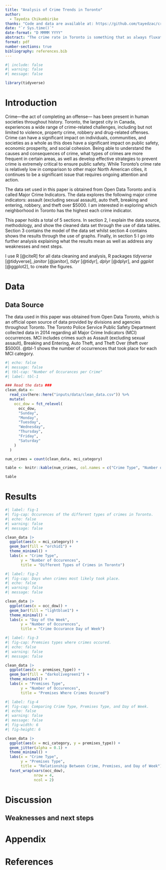 ```yaml
---
title: "Analysis of Crime Trends in Toronto"
author: 
  - Tayedza Chikumbirike
thanks: "Code and data are available at: https://github.com/tayedzac/crime.git"
date: "`r Sys.time()`"
date-format: "D MMMM YYYY"
abstract: "The crime rate in Toronto is something that as always fluxated. As a citizen or visitor, it is important to develop an understanding about your safety level. Through exploring data from Open Data Toronto, we find what types of crimes are most common in specific neighborhoods and determine which are the safest."
format: pdf
number-sections: true
bibliography: references.bib
---
```


```r
#| include: false
#| warning: false
#| message: false

library(tidyverse)
```


# Introduction
Crime—the act of completing an offense— has been present in human societies throughout history. Toronto, the largest city in Canada, experiences a wide range of crime-related challenges, including but not limited to violence, property crime, robbery and drug-related offenses. Crime can have a significant impact on individuals, communities, and societies as a whole as this does have a significant impact on public safety, economic prosperity, and social cohesion. Being able to understand the causes and consequences of crime, what types of crimes are more frequent in certain areas, as well as develop effective strategies to prevent crime is extremely critical to ensure public safety. While Toronto's crime rate is relatively low in comparison to other major North American cities, it continues to be a significant issue that requires ongoing attention and action.

The data set used in this paper is obtained from Open Data Toronto and is called Major Crime Indicators. The data explores the following major crime indicators: assault (excluding sexual assault), auto theft, breaking and entering, robbery, and theft over $5000. I am interested in exploring which neighborhood in Toronto has the highest each crime indicator. 

This paper holds a total of 5 sections. In section 2, I explain the data source, methodology, and show the cleaned data set through the use of data tables. Section 3 contains the model of the data set whilst section 4 contains shows the results through the use of graphs. Finally, in section 5 I go into further analysis explaining what the results mean as well as address any weaknesses and next steps.

I use R [@citeR] for all data cleaning and analysis, R packages *tidyverse* [@tidyverse], *janitor* [@janitor], *tidyr* [@tidyr], *dplyr* [@dplyr], and *ggplot* [@ggplot2], to create the figures.


# Data {#sec-data}
## Data Source
The data used in this paper was obtained from Open Data Toronto, which is an official open source of data provided by divisions and agencies throughout Toronto. The Toronto Police Service Public Safety Department collected data in 2014 regarding all Major Crime Indicators (MCI) occurrences. MCI includes crimes such as Assault (excluding sexual assault), Breaking and Entering, Auto Theft, and Theft Over (theft over $5000). @tbl-1 shows the number of occurrences that took place for each MCI category.
```r
#| echo: false
#| message: false
#| tbl-cap: "Number of Occurances per Crime"
#| label: tbl-1

### Read the data ###
clean_data <- 
  read_csv(here::here("inputs/data/clean_data.csv")) %>% 
  mutate(
    occ_dow = fct_relevel(
      occ_dow, 
      "Sunday",
      "Monday",
      "Tuesday",
      "Wednesday",
      "Thursday",
      "Friday",
      "Saturday"
    )
  )

num_crimes = count(clean_data, mci_category)

table <- knitr::kable(num_crimes, col.names = c("Crime Type", "Number of Occurences"), "simple")

table
```


# Results
```r
#| label: fig-1
#| fig-cap: Occurences of the different types of crimes in Toronto.
#| echo: false
#| warning: false
#| message: false

clean_data |>
  ggplot(aes(x = mci_category)) +
  geom_bar(fill = "orchid1") +
  theme_minimal() +
  labs(x = "Crime Type",
       y = "Number of Occurences",
       title = "Different Types of Crimes in Toronto")
```

```r
#| label: fig-2
#| fig-cap: Days when crimes most likely took place.
#| echo: false
#| warning: false
#| message: false

clean_data |>
  ggplot(aes(x = occ_dow)) +
  geom_bar(fill = "lightblue1") +
  theme_minimal() +
  labs(x = "Day of the Week",
       y = "Number of Occurences",
       title = "Crime Occurance Day of Week")
```


```r
#| label: fig-3
#| fig-cap: Premsies types where crimes occured.
#| echo: false
#| warning: false
#| message: false

clean_data |>
  ggplot(aes(x = premises_type)) +
  geom_bar(fill = "darkolivegreen1") +
  theme_minimal() +
  labs(x = "Premises Type",
       y = "Number of Occurences",
       title = "Premises Where Crimes Occured")
```



```r
#| label: fig-4
#| fig-cap: Comparing Crime Type, Premises Type, and Day of Week.
#| echo: false
#| warning: false
#| message: false
#| fig-width: 6
#| fig-height: 6

clean_data |>
  ggplot(aes(x = mci_category, y = premises_type)) +
  geom_jitter(alpha = 0.1) +
  theme_minimal() +
  labs(x = "Crime Type",
       y = "Premises Type",
       title = "Relationship Between Crime, Premises, and Day of Week") +
  facet_wrap(vars(occ_dow),
             nrow = 4,
             ncol = 2)
```

# Discussion

## Weaknesses and next steps


\newpage

\appendix

# Appendix {-}


\newpage


# References


